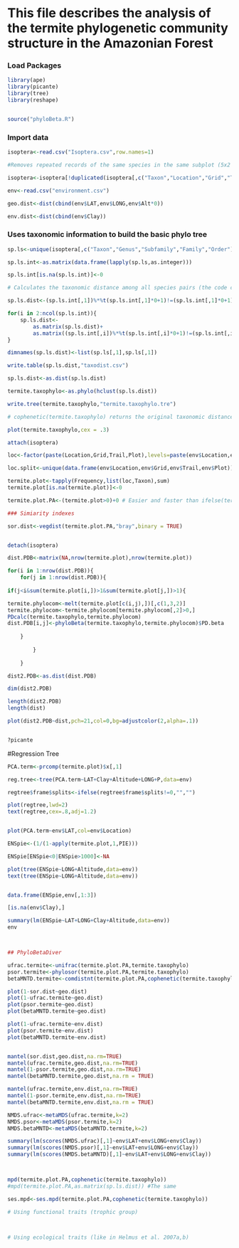# This file describes the analysis of the termite phylogenetic community structure in the Amazonian Forest

### Load Packages

```r

library(ape)
library(picante)
library(tree)
library(reshape)


source("phyloBeta.R")

```

### Import data

```r

isoptera<-read.csv("Isoptera.csv",row.names=1)

#Removes repeated records of the same species in the same subplot (5x2 quadrant)

isoptera<-isoptera[!duplicated(isoptera[,c("Taxon","Location","Grid","Trail","Plot","Distance_beginning","Side")]),]

env<-read.csv("environment.csv")

geo.dist<-dist(cbind(env$LAT,env$LONG,env$Alt*0))

env.dist<-dist(cbind(env$Clay))


```


### Uses taxonomic information to build the basic phylo tree

```r

sp.ls<-unique(isoptera[,c("Taxon","Genus","Subfamily","Family","Order")])

sp.ls.int<-as.matrix(data.frame(lapply(sp.ls,as.integer)))

sp.ls.int[is.na(sp.ls.int)]<-0

# Calculates the taxonomic distance among all species pairs (the code can be improved - get rid of the for loop )

sp.ls.dist<-(sp.ls.int[,1])%*%t(sp.ls.int[,1]*0+1)!=(sp.ls.int[,1]*0+1)%*%t(sp.ls.int[,1])

for(i in 2:ncol(sp.ls.int)){
	sp.ls.dist<-
		as.matrix(sp.ls.dist)+
		as.matrix((sp.ls.int[,i])%*%t(sp.ls.int[,i]*0+1)!=(sp.ls.int[,i]*0+1)%*%t(sp.ls.int[,i]))
}

dimnames(sp.ls.dist)<-list(sp.ls[,1],sp.ls[,1])

write.table(sp.ls.dist,"taxodist.csv")

sp.ls.dist<-as.dist(sp.ls.dist)

termite.taxophylo<-as.phylo(hclust(sp.ls.dist))

write.tree(termite.taxophylo,"termite.taxophylo.tre")

# cophenetic(termite.taxophylo) returns the original taxonomic distance

```


```r

plot(termite.taxophylo,cex = .3)

```


```r

attach(isoptera)

loc<-factor(paste(Location,Grid,Trail,Plot),levels=paste(env$Location,env$Grid,env$Trail,env$Plot))

loc.split<-unique(data.frame(env$Location,env$Grid,env$Trail,env$Plot))

termite.plot<-tapply(Frequency,list(loc,Taxon),sum)
termite.plot[is.na(termite.plot)]<-0

termite.plot.PA<-(termite.plot>0)+0 # Easier and faster than ifelse(termite.plot>0,1,0)

### Simiarity indexes

sor.dist<-vegdist(termite.plot.PA,"bray",binary = TRUE)


detach(isoptera)

```



``` r

dist.PDB<-matrix(NA,nrow(termite.plot),nrow(termite.plot))

for(i in 1:nrow(dist.PDB)){
	for(j in 1:nrow(dist.PDB)){
		
if(j<i&sum(termite.plot[i,])>1&sum(termite.plot[j,])>1){		

termite.phylocom<-melt(termite.plot[c(i,j),])[,c(1,3,2)]
termite.phylocom<-termite.phylocom[termite.phylocom[,2]>0,]
PDcalc(termite.taxophylo,termite.phylocom)
dist.PDB[i,j]<-phyloBeta(termite.taxophylo,termite.phylocom)$PD.beta
		
	}
	
		}
		
	}

dist2.PDB<-as.dist(dist.PDB)

dim(dist2.PDB)

length(dist2.PDB)
length(dist)

plot(dist2.PDB~dist,pch=21,col=0,bg=adjustcolor(2,alpha=.1))


?picante


```



#Regression Tree

```r

PCA.term<-prcomp(termite.plot)$x[,1]

reg.tree<-tree(PCA.term~LAT+Clay+Altitude+LONG+P,data=env)

regtree$frame$splits<-ifelse(regtree$frame$splits!=0,"","")

plot(regtree,lwd=2)
text(regtree,cex=.8,adj=1.2)


plot(PCA.term~env$LAT,col=env$Location)

```


```r


ENSpie<-(1/(1-apply(termite.plot,1,PIE)))

ENSpie[ENSpie<0|ENSpie>1000]<-NA

plot(tree(ENSpie~LONG+Altitude,data=env))
text(tree(ENSpie~LONG+Altitude,data=env))


data.frame(ENSpie,env[,1:3])

[is.na(env$Clay),]

summary(lm(ENSpie~LAT+LONG+Clay+Altitude,data=env))
env




```



```r

## PhyloBetaDiver

ufrac.termite<-unifrac(termite.plot.PA,termite.taxophylo)
psor.termite<-phylosor(termite.plot.PA,termite.taxophylo)
betaMNTD.termite<-comdistnt(termite.plot.PA,cophenetic(termite.taxophylo))

plot(1-sor.dist~geo.dist)
plot(1-ufrac.termite~geo.dist)
plot(psor.termite~geo.dist)
plot(betaMNTD.termite~geo.dist)

plot(1-ufrac.termite~env.dist)
plot(psor.termite~env.dist)
plot(betaMNTD.termite~env.dist)


mantel(sor.dist,geo.dist,na.rm=TRUE)
mantel(ufrac.termite,geo.dist,na.rm=TRUE)
mantel(1-psor.termite,geo.dist,na.rm=TRUE)
mantel(betaMNTD.termite,geo.dist,na.rm = TRUE)

mantel(ufrac.termite,env.dist,na.rm=TRUE)
mantel(1-psor.termite,env.dist,na.rm=TRUE)
mantel(betaMNTD.termite,env.dist,na.rm = TRUE)

NMDS.ufrac<-metaMDS(ufrac.termite,k=2)
NMDS.psor<-metaMDS(psor.termite,k=2)
NMDS.betaMNTD<-metaMDS(betaMNTD.termite,k=2)

summary(lm(scores(NMDS.ufrac)[,1]~env$LAT+env$LONG+env$Clay))
summary(lm(scores(NMDS.psor)[,1]~env$LAT+env$LONG+env$Clay))
summary(lm(scores(NMDS.betaMNTD)[,1]~env$LAT+env$LONG+env$Clay))



mpd(termite.plot.PA,cophenetic(termite.taxophylo))
#mpd(termite.plot.PA,as.matrix(sp.ls.dist)) #The same

ses.mpd<-ses.mpd(termite.plot.PA,cophenetic(termite.taxophylo))

```


```r

# Using functional traits (trophic group)



# Using ecological traits (like in Helmus et al. 2007a,b)



```

